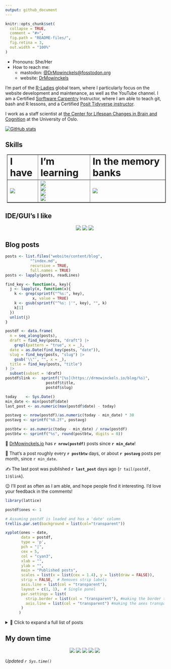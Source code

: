 ```yaml
---
output: github_document
---
```


<!-- README.md is generated from README.Rmd. Please edit that file -->

```r
knitr::opts_chunk$set(
  collapse = TRUE,
  comment = "#>",
  fig.path = "README-files/",
  fig.retina = 3,
  out.width = "100%"
)
```

- Pronouns: She/Her
- How to reach me: 
  - mastodon: [@DrMowinckels@fosstodon.org](https://fosstodon.org/web/@Drmowinckels)
  - website:  [DrMowinckels](https://drmowinckels.io/)

I'm part of the [R-Ladies](https://rladies.org/) global team, where I particularly focus on the website development and maintenance, as well as the YouTube channel. 
I am a Certified [Sorftware Carpentry](https://software-carpentry.org/) Instructor, where I am able to teach git, bash and R lessons, and a Certified [Posit Tidyverse instructor](https://education.rstudio.com/trainers/people/mowinckel+athanasia/).

I work as a staff scientist at [the Center for Lifespan Changes in Brain and Cognition](www.oslobrains.no) at the University of Oslo.

  
[![GitHub stats](https://github-readme-stats.vercel.app/api?username=drmowinckels&show_icons=true&theme=transparent)](https://github.com/anuraghazra/github-readme-stats)


## Skills
<table border="1px solid black" style="margin: 5px">
 <tr>
    <td><b style="font-size:30px">I have</b></td>
    <td><b style="font-size:30px">I'm learning</b></td>
    <td><b style="font-size:30px">In the memory banks</b></td>
 </tr>
 <tr>
    <td>
        <img src="https://skillicons.dev/icons?i=r,bash,git,sass,html,css,bootstrap,github,githubactions,md&perline=3" />
    </td>
    <td>
      <img src="https://skillicons.dev/icons?i=js,php,regex&perline=3" />
      <br>
      <img src="https://img.shields.io/badge/Airtable-18BFFF?style=for-the-badge&logo=Airtable&logoColor=white" /><br>
      <img src="https://img.shields.io/badge/Airflow-017CEE?style=for-the-badge&logo=Apache%20Airflow&logoColor=white" /><br>
      <img src="https://img.shields.io/badge/Jenkins-D24939?style=for-the-badge&logo=Jenkins&logoColor=white" /><br>
    </td>
    <td>
      <img src="https://skillicons.dev/icons?i=matlab" />
    </td>
 </tr>
</table>

## IDE/GUI's I like
<p align="center">
  <img src="https://img.shields.io/badge/Visual_Studio_Code-0078D4?style=for-the-badge&logo=visual%20studio%20code&logoColor=white" />
  <img src="https://img.shields.io/badge/RStudio-75AADB?style=for-the-badge&logo=RStudio&logoColor=white" />
  <img src="https://img.shields.io/badge/Inkscape-000000?style=for-the-badge&logo=Inkscape&logoColor=white" />
</p>

## Blog posts

```r
posts <- list.files("website/content/blog", 
           "^index.md",
           recursive = TRUE, 
           full.names = TRUE)
posts <- lapply(posts, readLines)

find_key <- function(x, key){
  j <- lapply(x, function(x){
    k <- grep(sprintf("^%s:", key), 
            x, value = TRUE)
    k <- gsub(sprintf("^%s: |'", key), "", k)
    k[1] 
  })
  unlist(j)
}

postdf <- data.frame(
  n = seq_along(posts),
  draft = find_key(posts, "draft") |> 
    grepl(pattern = "true", x = _),
  date = as.Date(find_key(posts, "date")),
  slug = find_key(posts, "slug") |> 
    gsub('\\"', "", x = _),
  title = find_key(posts, "title")
) |> 
  subset(subset = !draft)
postdf$link <-  sprintf("[%s](https://drmowinckels.io/blog/%s)", 
                  postdf$title,
                  postdf$slug)

today    <- Sys.Date()
min_date <- min(postdf$date)
last_post <- as.numeric(max(postdf$date) - today)

postavg <- nrow(postdf)/as.numeric(today - min_date) * 30
postavg <- sprintf("%0.2f", postavg)

postbtw <- as.numeric(today - min_date) / nrow(postdf)
postbtw <- sprintf("%s", round(postbtw, digits = 0))

```


🎉 [DrMowinckels.io](https://drmowinckels.io/) has **`r nrow(postdf)`** posts since **`r min_date`**!

📅 That's a post roughly every **`r postbtw`** days, or about **`r postavg`** posts per month, since `r min_date`.

✍️ The last post was published **`r last_post`** days ago (`r tail(postdf, 1)$link`).

😉 I'll post as often as I am able, and hope people find it interesting. I'd love your feedback in the comments!

```r
library(lattice)

postdf$ones <- 1

# Assuming postdf is loaded and has a 'date' column
trellis.par.set(background = list(col="transparent"))

xyplot(ones ~ date, 
       data = postdf,
       type = 'p',
       pch = "|",  
       cex = 5,   
       col = "cyan3",
       xlab = "",
       ylab = "",
       main = "Published posts",
       scales = list(x = list(cex = 1.4), y = list(draw = FALSE)),
       strip = FALSE,  # Removes strip labels
       axis.line = list(col = "transparent"),
       layout = c(1, 1),  # Single panel
       par.settings = list(
         strip.border = list(col = "transparent"), #making the border transparent
         axis.line = list(col = "transparent") #making the axes transparent
       )
      )

```

<details><summary>📂 Click to expand a full list of posts</summary>

```r
data.frame(
  Date = rev(postdf$date),
  Title = rev(postdf$link)
) |> 
  knitr::kable()
```
</details>


## My down time
<p align="center">
  <img src="https://img.shields.io/badge/Amazon%20Prime-00A8E1?style=for-the-badge&logo=netflix&logoColor=white" />
  <img src="https://img.shields.io/badge/Netflix-E50914?style=for-the-badge&logo=netflix&logoColor=white" />
  <img src="https://img.shields.io/badge/Steam-000000?style=for-the-badge&logo=steam&logoColor=white" />
  <img src="https://img.shields.io/badge/Spotify-1ED760?&style=for-the-badge&logo=spotify&logoColor=white" />
  <img src="https://camo.githubusercontent.com/0ff8e3b5f017aed3d006a903cb50b7d7d6fd1fa6bf8e1c020270c6c7c76d0870/68747470733a2f2f696d672e736869656c64732e696f2f7374617469632f76313f7374796c653d666f722d7468652d6261646765266d6573736167653d4170706c652b545626636f6c6f723d303030303030266c6f676f3d4170706c652b5456266c6f676f436f6c6f723d464646464646266c6162656c3d" />
</p>

_Updated `r Sys.time()`_
